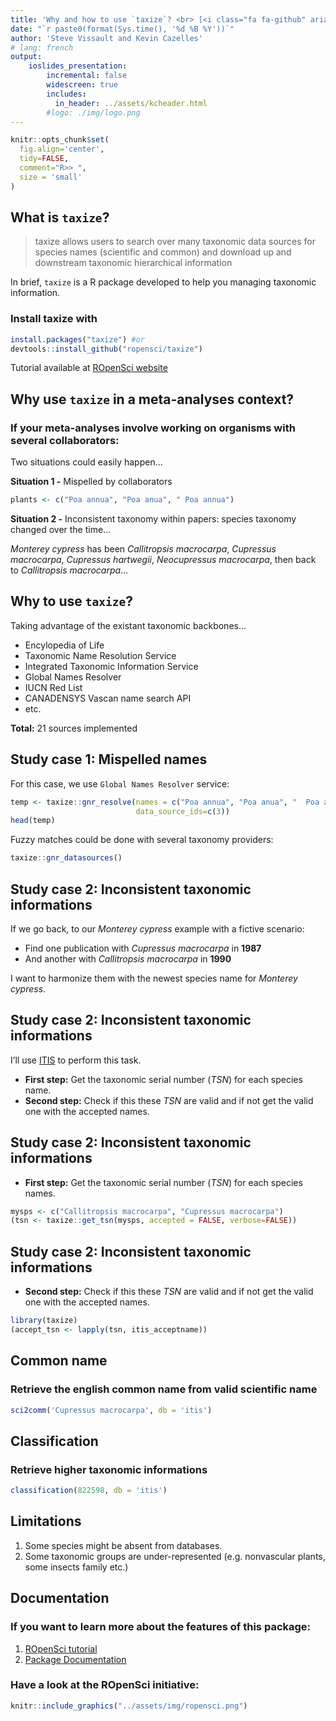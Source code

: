 ```yaml
---
title: 'Why and how to use `taxize`? <br> [<i class="fa fa-github" aria-hidden="true"></i>](https://github.com/ropensci/taxize)'
date: "`r paste0(format(Sys.time(), '%d %B %Y'))`"
author: 'Steve Vissault and Kevin Cazelles'
# lang: french
output:
    ioslides_presentation:
        incremental: false
        widescreen: true
        includes:
          in_header: ../assets/kcheader.html  
        #logo: ./img/logo.png
---
```



```r
knitr::opts_chunk$set(
  fig.align='center',
  tidy=FALSE,
  comment="R>> ",
  size = 'small'
)
```

## What is `taxize`?

> taxize allows users to search over many taxonomic data sources for species names (scientific and common) and download up and downstream taxonomic hierarchical information

In brief, `taxize` is a R package developed to help you managing taxonomic information.

### Install taxize with

```r
install.packages("taxize") #or
devtools::install_github("ropensci/taxize")
```

Tutorial available at [ROpenSci website](https://ropensci.org/tutorials/taxize_tutorial/)

## Why use `taxize` in a meta-analyses context?

### If your meta-analyses involve working on organisms with several collaborators:

Two situations could easily happen...

**Situation 1 -** Mispelled by collaborators

```r
plants <- c("Poa annua", "Poa anua", " Poa annua")
```

**Situation 2 -** Inconsistent taxonomy within papers: species taxonomy changed over the time...

_Monterey cypress_ has been *Callitropsis macrocarpa*, *Cupressus macrocarpa*, *Cupressus hartwegii*, *Neocupressus macrocarpa*, then back to *Callitropsis macrocarpa*...

## Why to use `taxize`?

Taking advantage of the existant taxonomic backbones...

- Encylopedia of Life
- Taxonomic Name Resolution Service
- Integrated Taxonomic Information Service
- Global Names Resolver
- IUCN Red List                   
- CANADENSYS Vascan name search API
- etc.

**Total:** 21 sources implemented


## Study case 1: Mispelled names

For this case, we use `Global Names Resolver` service:

```r
temp <- taxize::gnr_resolve(names = c("Poa annua", "Poa anua", "  Poa annua"),
                            data_source_ids=c(3))
head(temp)
```

Fuzzy matches could be done with several taxonomy providers:

```r
taxize::gnr_datasources()
```

## Study case 2: Inconsistent taxonomic informations

If we go back, to our _Monterey cypress_ example with a fictive scenario:

- Find one publication with *Cupressus macrocarpa* in **1987**
- And another with *Callitropsis macrocarpa* in **1990**

I want to harmonize them with the newest species name for _Monterey cypress_.

## Study case 2: Inconsistent taxonomic informations

I'll use [ITIS](https://www.itis.gov/) to perform this task.

- **First step:** Get the taxonomic serial number (_TSN_) for each species name.
- **Second step:** Check if this these _TSN_ are valid and if not get the valid one with the accepted names.


## Study case 2: Inconsistent taxonomic informations

- **First step:** Get the taxonomic serial number (_TSN_) for each species names.

```r
mysps <- c("Callitropsis macrocarpa", "Cupressus macrocarpa")
(tsn <- taxize::get_tsn(mysps, accepted = FALSE, verbose=FALSE))
```

## Study case 2: Inconsistent taxonomic informations

- **Second step:** Check if this these _TSN_ are valid and if not get the valid one with the accepted names.

```r
library(taxize)
(accept_tsn <- lapply(tsn, itis_acceptname))
```

## Common name

### Retrieve the english common name from valid scientific name

```r
sci2comm('Cupressus macrocarpa', db = 'itis')
```

## Classification

### Retrieve higher taxonomic informations

```r
classification(822598, db = 'itis')
```

## Limitations

1. Some species might be absent from databases.
2. Some taxonomic groups are under-represented (e.g. nonvascular plants, some insects family etc.)

## Documentation

### If you want to learn more about the features of this package:

1. [ROpenSci tutorial](https://ropensci.org/tutorials/taxize_tutorial/)
2. [Package Documentation](https://cran.r-project.org/web/packages/taxize/taxize.pdf)

### Have a look at the ROpenSci initiative:

```r
knitr::include_graphics("../assets/img/ropensci.png")
```

